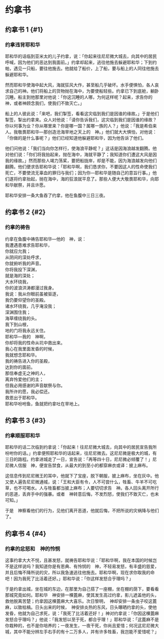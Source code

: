 
# 约拿书

## 约拿书 1 {#1}

### 约拿违背耶和华

耶和华的话临到<Pn>亚米太</Pn>的儿子<Pn>约拿</Pn>，说：「你起来往<Pn>尼尼微</Pn>大城去，向其中的居民呼喊，因为他们的恶达到我面前。」<Pn>约拿</Pn>却起来，逃往<Pn>他施</Pn>去躲避耶和华；下到<Pn>约帕</Pn>，遇见一只船，要往<Pn>他施</Pn>去。他就给了船价，上了船，要与船上的人同往<Pn>他施</Pn>去躲避耶和华。<br/>

然而耶和华使海中起大风，海就狂风大作，甚至船几乎破坏。水手便惧怕，各人哀求自己的神。他们将船上的货物抛在海中，为要使船轻些。<Pn>约拿</Pn>已下到底舱，躺卧沉睡。船主到他那里对他说：「你这沉睡的人哪，为何这样呢？起来，求告你的神，或者神顾念我们，使我们不致灭亡。」<br/>

船上的人彼此说：「来吧，我们掣签，看看这灾临到我们是因谁的缘故。」于是他们掣签，掣出<Pn>约拿</Pn>来。众人对他说：「请你告诉我们，这灾临到我们是因谁的缘故？你以何事为业？你从哪里来？你是哪一国？属哪一族的人？」他说：「我是<Pn>希伯来</Pn>人。我敬畏耶和华—那创造沧海旱地之天上的　神。」他们就大大惧怕，对他说：「你做的是什么事呢？」他们已经知道他躲避耶和华，因为他告诉了他们。<br/>

他们问他说：「我们当向你怎样行，使海浪平静呢？」这话是因海浪越发翻腾。他对他们说：「你们将我抬起来，抛在海中，海就平静了；我知道你们遭这大风是因我的缘故。」然而那些人竭力荡桨，要把船拢岸，却是不能，因为海浪越发向他们翻腾。他们便求告耶和华说：「耶和华啊，我们恳求你，不要因这人的性命使我们死亡，不要使流无辜血的罪归与我们；因为你—耶和华是随自己的意旨行事。」他们遂将<Pn>约拿</Pn>抬起，抛在海中，海的狂浪就平息了。那些人便大大敬畏耶和华，向耶和华献祭，并且许愿。<br/>

耶和华安排一条大鱼吞了<Pn>约拿</Pn>，他在鱼腹中三日三夜。<br/>

## 约拿书 2 {#2}

### 约拿的祷告

<Pn>约拿</Pn>在鱼腹中祷告耶和华—他的　神，说：<br/>
我遭遇患难求告耶和华，<br/>
你就应允我；<br/>
从阴间的深处呼求，<br/>
你就俯听我的声音。<br/>
你将我投下深渊，<br/>
就是海的深处；<br/>
大水环绕我，<br/>
你的波浪洪涛都漫过我身。<br/>
我说：我从你眼前虽被驱逐，<br/>
我仍要仰望你的圣殿。<br/>
诸水环绕我，几乎淹没我；<br/>
深渊围住我；<br/>
海草缠绕我的头。<br/>
我下到山根，<br/>
地的门将我永远<Add>关住</Add>。<br/>
耶和华—我的　神啊，<br/>
你却将我的性命从坑中救出来。<br/>
我心在我里面发昏的时候，<br/>
我就想念耶和华。<br/>
我的祷告进入你的圣殿，<br/>
达到你的面前。<br/>
那信奉虚无<Add>之神</Add>的人，<br/>
离弃怜爱他们的主；<br/>
但我必用感谢的声音献祭与你。<br/>
我所许的愿，我必偿还。<br/>
救恩出于耶和华。<br/>
耶和华吩咐鱼，鱼就把<Pn>约拿</Pn>吐在旱地上。<br/>

## 约拿书 3 {#3}

### 约拿顺服耶和华

耶和华的话二次临到<Pn>约拿</Pn>说：「你起来！往<Pn>尼尼微</Pn>大城去，向其中的居民宣告我所吩咐你的话。」<Pn>约拿</Pn>便照耶和华的话起来，往<Pn>尼尼微</Pn>去。这<Pn>尼尼微</Pn>是极大的城，有三日的路程。<Pn>约拿</Pn>进城走了一日，宣告说：「再等四十日，<Pn>尼尼微</Pn>必倾覆了！」<Pn>尼尼微</Pn>人信服　神，便宣告禁食，从最大的到至小的都穿麻衣<Nt>或译：披上麻布</Nt>。<br/>

这信息传到<Pn>尼尼微</Pn>王的耳中，他就下了宝座，脱下朝服，披上麻布，坐在灰中。他又使人遍告<Pn>尼尼微</Pn>通城，说：「王和大臣有令，人不可尝什么，牲畜、牛羊不可吃草，也不可喝水。人与牲畜都当披上麻布；人要切切求告　神。各人回头离开所行的恶道，丢弃手中的强暴。或者　神转意后悔，不发烈怒，使我们不致灭亡，也未可知。」<br/>

于是　神察看他们的行为，见他们离开恶道，他就后悔，不把所说的灾祸降与他们了。<br/>

## 约拿书 4 {#4}

### 约拿的忿怒和　神的怜悯

这事<Pn>约拿</Pn>大大不悦，且甚发怒，就祷告耶和华说：「耶和华啊，我在本国的时候岂不是这样说吗？我知道你是有恩典、有怜悯的　神，不轻易发怒，有丰盛的慈爱，并且后悔不降所说的灾，所以我急速逃往<Pn>他施</Pn>去。耶和华啊，现在求你取我的命吧！因为我死了比活着还好。」耶和华说：「你这样发怒合乎理吗？」<br/>

于是<Pn>约拿</Pn>出城，坐在城的东边，在那里为自己搭了一座棚，坐在棚的荫下，要看看那城究竟如何。耶和华　神安排一棵蓖麻，使其发生高过<Pn>约拿</Pn>，影儿遮盖他的头，救他脱离苦楚；<Pn>约拿</Pn>因这棵蓖麻大大喜乐。次日黎明，　神却安排一条虫子咬这蓖麻，以致枯槁。日头出来的时候，　神安排炎热的东风，日头曝晒<Pn>约拿</Pn>的头，使他发昏，他就为自己求死，说：「我死了比活着还好！」神对<Pn>约拿</Pn>说：「你因这棵蓖麻发怒合乎理吗？」他说：「我发怒以至于死，都合乎理！」耶和华说：「这蓖麻不是你栽种的，也不是你培养的；一夜发生，一夜干死，你尚且爱惜；何况这<Pn>尼尼微</Pn>大城，其中不能分辨左手右手的有十二万多人，并有许多牲畜，我岂能不爱惜呢？」<br/>
